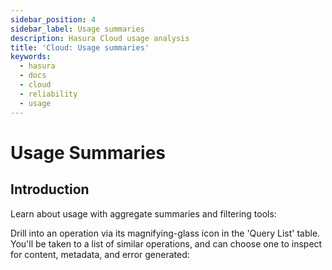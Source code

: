 ```yaml
---
sidebar_position: 4
sidebar_label: Usage summaries
description: Hasura Cloud usage analysis
title: 'Cloud: Usage summaries'
keywords:
  - hasura
  - docs
  - cloud
  - reliability
  - usage
---
```



# Usage Summaries

<ProductBadge standard pro ee />

## Introduction

Learn about usage with aggregate summaries and filtering tools:

<Thumbnail src="/img/observability/pro-tab-usage.png" alt="Hasura Cloud Console usage tab" />

Drill into an operation via its magnifying-glass icon in the 'Query List' table. You'll be taken to a list of similar
operations, and can choose one to inspect for content, metadata, and error generated:

<Thumbnail alt="Hasura Cloud Console inspect an operation" src="/img/observability/pro-tab-operations-inspect.png" />
